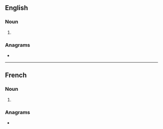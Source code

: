 ==English==

===Noun===
{{head|en|noun plural form}}

# {{plural of|osier|lang=en}}

===Anagrams===
* {{anagrams|en|a=eiorss|Rosies}}

----

==French==

===Noun===
{{head|fr|noun plural form|g=m}}

# {{plural of|osier|lang=fr}}

===Anagrams===
* {{l|fr|serois}}